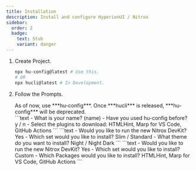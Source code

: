 ```yaml
---
title: Installation
description: Install and configure HyperionUI / Nitrox
sidebar:
  order: 2
  badge:
    text: Stub
    variant: danger
---
```


<Steps>

1. Create Project.
    ```bash
    npx hu-config@latest # Use this.
    # OR
    npx hucli@latest # In Development.
    ```

2. Follow the Prompts.
    <Aside>
    As of now, use ***hu-config***. Once ***hucli*** is released, ***hu-config*** will be deprecated.
    </Aside>
    <Tabs>
      <TabItem label="hu-config">
      ```text
      - What is your name? (name)
      - Have you used hu-config before? y / n
      - Select the plugins to download: HTMLHint, Marp for VS Code, GitHub Actions
      ```
      </TabItem>
      <TabItem label="hucli (non-custom)">
      ```text
      - Would you like to run the new Nitrox DevKit? Yes
      - Which set would you like to install? Slim / Standard
      - What theme do you want to install? Night / Night Dark
      ```
      </TabItem>
      <TabItem label="hucli (custom)">
      ```text
      - Would you like to run the new Nitrox DevKit? Yes
      - Which set would you like to install? Custom
      - Which Packages would you like to install? HTMLHint, Marp for VS Code, GitHub Actions
      ```
      </TabItem>
    </Tabs>

</Steps>